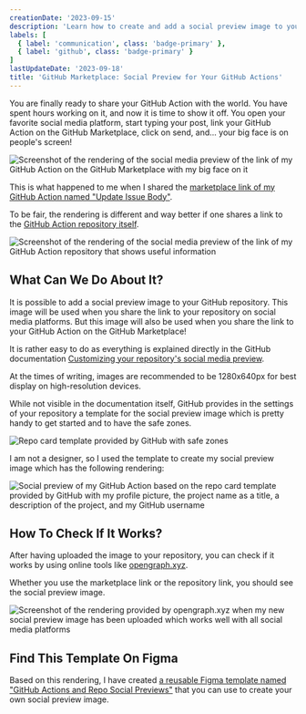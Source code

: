 ```yaml
---
creationDate: '2023-09-15'
description: 'Learn how to create and add a social preview image to your GitHub repository to have a better rendering when sharing on social media platforms the link of your GitHub Actions on the GitHub Marketplace.'
labels: [
  { label: 'communication', class: 'badge-primary' },
  { label: 'github', class: 'badge-primary' }
]
lastUpdateDate: '2023-09-18'
title: 'GitHub Marketplace: Social Preview for Your GitHub Actions'
---
```


<p class="lead">You are finally ready to share your GitHub Action with the world. You have spent hours working on it, and now it is time to show it off. You open your favorite social media platform, start typing your post, link your GitHub Action on the GitHub Marketplace, click on send, and... your big face is on people's screen!</p>

<img src="/images/github-marketplace-social-preview-for-your-github-actions-1.png" alt="Screenshot of the rendering of the social media preview of the link of my GitHub Action on the GitHub Marketplace with my big face on it" />

This is what happened to me when I shared the [marketplace link of my GitHub Action named "Update Issue Body"](https://github.com/marketplace/actions/update-issue-body).

To be fair, the rendering is different and way better if one shares a link to the [GitHub Action repository itself](https://github.com/julien-deramond/update-issue-body).

<img src="/images/github-marketplace-social-preview-for-your-github-actions-2.png" alt="Screenshot of the rendering of the social media preview of the link of my GitHub Action repository that shows useful information" />

## What Can We Do About It?

It is possible to add a social preview image to your GitHub repository. This image will be used when you share the link to your repository on social media platforms. But this image will also be used when you share the link to your GitHub Action on the GitHub Marketplace!

It is rather easy to do as everything is explained directly in the GitHub documentation [Customizing your repository's social media preview](https://docs.github.com/en/repositories/managing-your-repositorys-settings-and-features/customizing-your-repository/customizing-your-repositorys-social-media-preview).

At the times of writing, images are recommended to be 1280x640px for best display on high-resolution devices.

While not visible in the documentation itself, GitHub provides in the settings of your repository a template for the social preview image which is pretty handy to get started and to have the safe zones.

<img src="/images/github-marketplace-social-preview-for-your-github-actions-3.png" alt="Repo card template provided by GitHub with safe zones" />

I am not a designer, so I used the template to create my social preview image which has the following rendering:

<img src="/images/github-marketplace-social-preview-for-your-github-actions-4.png" alt="Social preview of my GitHub Action based on the repo card template provided by GitHub with my profile picture, the project name as a title, a description of the project, and my GitHub username" class="border" />

## How To Check If It Works?

After having uploaded the image to your repository, you can check if it works by using online tools like [opengraph.xyz](https://www.opengraph.xyz/).

Whether you use the marketplace link or the repository link, you should see the social preview image.

<img src="/images/github-marketplace-social-preview-for-your-github-actions-5.png" alt="Screenshot of the rendering provided by opengraph.xyz when my new social preview image has been uploaded which works well with all social media platforms" class="border" />

## Find This Template On Figma

Based on this rendering, I have created [a reusable Figma template named "GitHub Actions and Repo Social Previews"](https://www.figma.com/community/file/1285681647987701740) that you can use to create your own social preview image.
